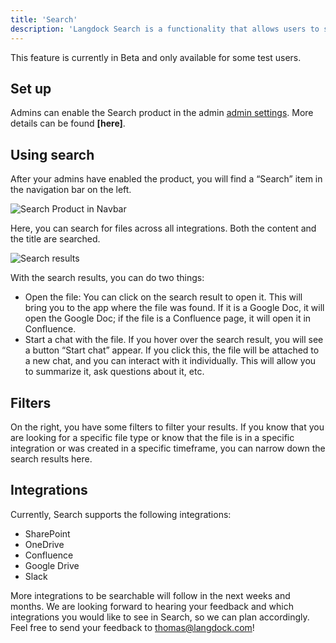 ```yaml
---
title: 'Search'
description: 'Langdock Search is a functionality that allows users to search files, pages, and content across all connected tools.'
---
```


<Info>This feature is currently in Beta and only available for some test users.</Info>

## Set up
Admins can enable the Search product in the admin [admin settings](https://app.langdock.com/settings/workspace/products/search). More details can be found **[here]**.

## Using search 
After your admins have enabled the product, you will find a “Search” item in the navigation bar on the left.

<img src="/images/search-nav-bar.png" alt="Search Product in Navbar" />

Here, you can search for files across all integrations. Both the content and the title are searched. 

<img src="/images/search-results.png" alt="Search results" />


With the search results, you can do two things:

- Open the file: You can click on the search result to open it. This will bring you to the app where the file was found. If it is a Google Doc, it will open the Google Doc; if the file is a Confluence page, it will open it in Confluence.
- Start a chat with the file. If you hover over the search result, you will see a button “Start chat” appear. If you click this, the file will be attached to a new chat, and you can interact with it individually. This will allow you to summarize it, ask questions about it, etc.

## Filters
On the right, you have some filters to filter your results. If you know that you are looking for a specific file type or know that the file is in a specific integration or was created in a specific timeframe, you can narrow down the search results here.

## Integrations
Currently, Search supports the following integrations:
- SharePoint
- OneDrive
- Confluence
- Google Drive
- Slack

More integrations to be searchable will follow in the next weeks and months. We are looking forward to hearing your feedback and which integrations you would like to see in Search, so we can plan accordingly. Feel free to send your feedback to thomas@langdock.com!